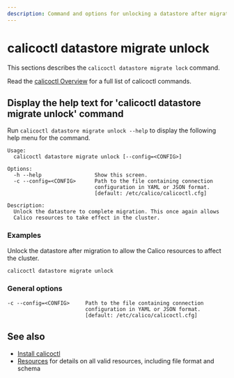 ```yaml
---
description: Command and options for unlocking a datastore after migration.
---
```



# calicoctl datastore migrate unlock

This sections describes the `calicoctl datastore migrate lock` command.

Read the [calicoctl Overview](../../overview.mdx)
for a full list of calicoctl commands.

## Display the help text for 'calicoctl datastore migrate unlock' command

Run `calicoctl datastore migrate unlock --help` to display the following help menu for the
command.

```
Usage:
  calicoctl datastore migrate unlock [--config=<CONFIG>]

Options:
  -h --help                 Show this screen.
  -c --config=<CONFIG>      Path to the file containing connection
                            configuration in YAML or JSON format.
                            [default: /etc/calico/calicoctl.cfg]

Description:
  Unlock the datastore to complete migration. This once again allows
  Calico resources to take effect in the cluster.
```

### Examples

Unlock the datastore after migration to allow the Calico resources to affect
the cluster.

```bash
calicoctl datastore migrate unlock
```

### General options

```
-c --config=<CONFIG>     Path to the file containing connection
                         configuration in YAML or JSON format.
                         [default: /etc/calico/calicoctl.cfg]
```

## See also

- [Install calicoctl](../../../../operations/calicoctl/install.mdx)
- [Resources](../../../resources/overview.mdx) for details on all valid resources, including file format
  and schema
